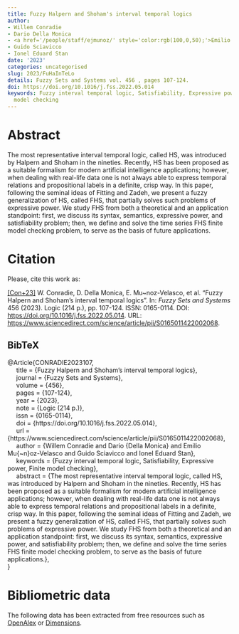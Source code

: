 ```yaml
---
title: Fuzzy Halpern and Shoham's interval temporal logics
author:
- Willem Conradie
- Dario Della Monica
- <a href='/people/staff/ejmunoz/' style='color:rgb(100,0,50);'>Emilio Muñoz Velasco</a>
- Guido Sciavicco
- Ionel Eduard Stan
date: '2023'
categories: uncategorised
slug: 2023/FuHaInTeLo
details: Fuzzy Sets and Systems vol. 456 , pages 107-124.
doi: https://doi.org/10.1016/j.fss.2022.05.014
keywords: Fuzzy interval temporal logic, Satisfiability, Expressive power, Finite
  model checking
---
```




# Abstract


The most representative interval temporal logic, called HS, was introduced by Halpern and Shoham in the nineties. Recently, HS has been proposed as a suitable formalism for modern artificial intelligence applications; however, when dealing with real-life data one is not always able to express temporal relations and propositional labels in a definite, crisp way. In this paper, following the seminal ideas of Fitting and Zadeh, we present a fuzzy generalization of HS, called FHS, that partially solves such problems of expressive power. We study FHS from both a theoretical and an application standpoint: first, we discuss its syntax, semantics, expressive power, and satisfiability problem; then, we define and solve the time series FHS finite model checking problem, to serve as the basis of future applications.








# Citation
Please, cite this work as:


<a name=bib-CONRADIE2023107></a>[[Con+23]](#cite-CONRADIE2023107) W. Conradie, D. Della Monica, E. Mu~noz-Velasco, et al. “Fuzzy Halpern and Shoham's interval temporal logics”. In: _Fuzzy Sets and Systems_ 456 (2023). Logic (214 p.), pp. 107-124. ISSN: 0165-0114. DOI: [https://doi.org/10.1016/j.fss.2022.05.014](https://doi.org/https%3A%2F%2Fdoi.org%2F10.1016%2Fj.fss.2022.05.014). URL: [https://www.sciencedirect.com/science/article/pii/S0165011422002068](https://www.sciencedirect.com/science/article/pii/S0165011422002068).

::: {.callout-note appearance="minimal" collapse=true}

## BibTeX

@Article{CONRADIE2023107,<br>&nbsp;&nbsp;&nbsp;&nbsp;  title = {Fuzzy Halpern and Shoham's interval temporal logics},<br>&nbsp;&nbsp;&nbsp;&nbsp;  journal = {Fuzzy Sets and Systems},<br>&nbsp;&nbsp;&nbsp;&nbsp;  volume = {456},<br>&nbsp;&nbsp;&nbsp;&nbsp;  pages = {107-124},<br>&nbsp;&nbsp;&nbsp;&nbsp;  year = {2023},<br>&nbsp;&nbsp;&nbsp;&nbsp;  note = {Logic (214 p.)},<br>&nbsp;&nbsp;&nbsp;&nbsp;  issn = {0165-0114},<br>&nbsp;&nbsp;&nbsp;&nbsp;  doi = {https://doi.org/10.1016/j.fss.2022.05.014},<br>&nbsp;&nbsp;&nbsp;&nbsp;  url = {https://www.sciencedirect.com/science/article/pii/S0165011422002068},<br>&nbsp;&nbsp;&nbsp;&nbsp;  author = {Willem Conradie and Dario {Della Monica} and Emilio Mu{\~n}oz-Velasco and Guido Sciavicco and Ionel Eduard Stan},<br>&nbsp;&nbsp;&nbsp;&nbsp;  keywords = {Fuzzy interval temporal logic, Satisfiability, Expressive power, Finite model checking},<br>&nbsp;&nbsp;&nbsp;&nbsp;  abstract = {The most representative interval temporal logic, called HS, was introduced by Halpern and Shoham in the nineties. Recently, HS has been proposed as a suitable formalism for modern artificial intelligence applications; however, when dealing with real-life data one is not always able to express temporal relations and propositional labels in a definite, crisp way. In this paper, following the seminal ideas of Fitting and Zadeh, we present a fuzzy generalization of HS, called FHS, that partially solves such problems of expressive power. We study FHS from both a theoretical and an application standpoint: first, we discuss its syntax, semantics, expressive power, and satisfiability problem; then, we define and solve the time series FHS finite model checking problem, to serve as the basis of future applications.},<br>}

:::



# Bibliometric data


The following data has been extracted from free resources such as [OpenAlex](https://openalex.org/) or [Dimensions](https://app.dimensions.ai/).

<div style="display: flex; justify-content: center; align-items: center; height: 100%;">
<span class="__dimensions_badge_embed__" data-doi="https://doi.org/10.1016/j.fss.2022.05.014" data-legend="always"></span></div><script async src="https://badge.dimensions.ai/badge.js" charset="utf-8"></script>

<div style="display: flex; justify-content: center; align-items: center; height: 100%;">
<a href="https://plu.mx/plum/a/?doi=https://doi.org/10.1016/j.fss.2022.05.014" class="plumx-details" data-site="plum" data-hide-when-empty="true">Fuzzy Halpern and Shoham's interval temporal logics</a></div>


## Cites

The following graph plots the number of cites received by this work from its publication, on a yearly basis.

```r
#| echo: false
#| results: asis
#| warning: false
#| message: false
source(here::here('scripts', 'manage_publications.R'))
df <- readRDS('citation_history.rds')
plot_citation_history(df)
```



## Papers citing this work

The following is a non-exhaustive list of papers that cite this work:


<a name=bib-Petry_2024></a>[[1]](#cite-Petry_2024) F. Petry. “Intuitionistic Fuzzy Sets for Spatial and Temporal Data Intervals”. In: _Information_ 15.4 (Apr. 2024), p. 240. ISSN: 2078-2489. DOI: [10.3390/info15040240](https://doi.org/10.3390%2Finfo15040240). URL: [http://dx.doi.org/10.3390/info15040240](http://dx.doi.org/10.3390/info15040240).

<a name=bib-Salhi_2024></a>[[2]](#cite-Salhi_2024) Y. Salhi and M. Sioutis. “On prime scenarios in qualitative spatial and temporal reasoning”. In: _Information and Computation_ 300 (Oct. 2024), p. 105198. ISSN: 0890-5401. DOI: [10.1016/j.ic.2024.105198](https://doi.org/10.1016%2Fj.ic.2024.105198). URL: [http://dx.doi.org/10.1016/j.ic.2024.105198](http://dx.doi.org/10.1016/j.ic.2024.105198).

